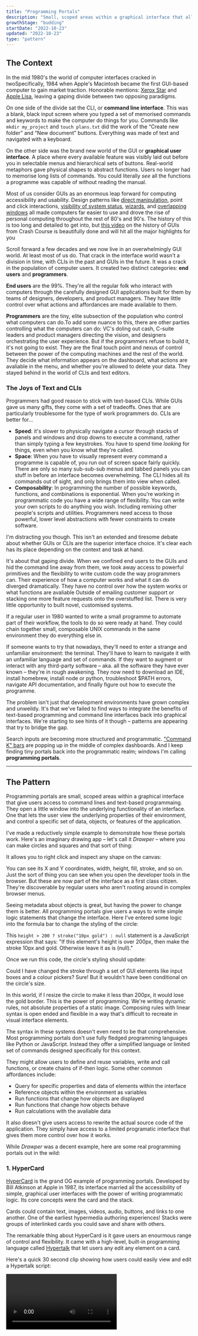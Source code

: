 ```yaml
---
title: "Programming Portals"
description: "Small, scoped areas within a graphical interface that allow users to read and write simple programmes"
growthStage: "budding"
startDate: "2022-10-23"
updated: "2022-10-23"
type: "pattern"
---
```


<h2 className="micro">The Context</h2>

In the mid 1980's the world of computer interfaces cracked in two<Footnote idName={1}>Specifically, 1984 when Apple's Macintosh became the first GUI-based computer to gain market traction. Honorable mentions: [Xerox Star](https://en.wikipedia.org/wiki/Xerox_Star) and [Apple Lisa](https://en.wikipedia.org/wiki/Apple_Lisa)</Footnote>, leaving a gaping divide between two opposing paradigms.

<TwoColumn maxWidth="1200px" gridGap="3rem">

<ImageFrame width="700px" height="423px" src="/images/posts/programming-portals/msdos_igqxdj.jpg" showalt alt="MS-DOS CLI interface" sourceTitle="Betawiki" sourceUrl="https://betawiki.net/wiki/MS-DOS_1.25" />

On one side of the divide sat the CLI, or **command line interface**. This was a blank, black input screen where you typed a set of memorised commands and keywords to make the computer do things for you. Commands like `mkdir my_project` and `touch plans.txt` did the work of the “Create new folder” and “New document” buttons. Everything was made of text and navigated with a keyboard.

</TwoColumn>

<TwoColumn maxWidth="1200px" gridGap="3rem">

<ImageFrame width="700px" height="423px" src="/images/posts/programming-portals/mac_gn7syi.gif" alt="Apple Macintosh GUI" sourceUrl="http://toastytech.com/guis/macos1.html" showalt sourceTitle="Toasty Tech" />

On the other side was the brand new world of the GUI or **graphical user interface**. A place where every available feature was visibly laid out before you in selectable menus and hierarchical sets of buttons. Real-world metaphors gave physical shapes to abstract functions. Users no longer had to memorise long lists of commands. You could literally _see_ all the functions a programme was capable of without reading the manual. 

</TwoColumn>

Most of us consider GUIs as an enormous leap forward for computing accessibility and usability. Design patterns like [direct manipulation](https://www.nngroup.com/articles/direct-manipulation/), point and click interactions, [visibility of system status](https://www.nngroup.com/articles/visibility-system-status/#:~:text=Definition%3A%20The%20visibility%20of%20system,appropriate%20feedback%20within%20reasonable%20time.), [wizards](https://www.nngroup.com/articles/wizards/), and [overlapping windows](https://en.wikipedia.org/wiki/Stacking_window_manager) all made computers far easier to use and drove the rise of personal computing throughout the rest of 80's and 90's. <Footnote idName={2}>The history of this is too long and detailed to get into, but [this video](https://www.youtube.com/watch?v=XIGSJshYb90) on the history of GUIs from Crash Course is beautifully done and will hit all the major highlights for you</Footnote>

<BasicImage margin="0.5rem auto 3rem" width="800px" height="500px" src="/images/posts/programming-portals/windowsxp.webp" alt="Windows 95: the peak of 1990's GUI glory" sourceUrl="https://computer.fandom.com/wiki/Windows_XP" showalt sourceTitle="Computer Wiki" />

Scroll forward a few decades and we now live in an overwhelmingly GUI world. At least most of us do. That crack in the interface world wasn't a division in time, with CLIs in the past and GUIs in the future. It was a crack in the population of computer users. It created two distinct categories: **end users** and **programmers**.

**End users** are the 99%. They're all the regular folk who interact with computers through the carefully designed GUI applications built for them by teams of designers, developers, and product managers. They have little control over what actions and affordances are made available to them.

**Programmers** are the tiny, elite subsection of the population who control what computers can do.<Footnote idName={3}>To add some nuance to this, there are other parties controlling what the computers can do: VC's doling out cash, C-suite leaders and product managers directing the vision, and designers orchestrating the user experience. But if the programmers refuse to build it, it's not going to exist. They are the final touch point and nexus of control between the power of the computing machines and the rest of the world.</Footnote> They decide what information appears on the dashboard, what actions are avaliable in the menu, and whether you're allowed to delete your data. They stayed behind in the world of CLIs and text editors.

### The Joys of Text and CLIs

Programmers had good reason to stick with text-based CLIs. While GUIs gave us many gifts, they come with a set of tradeoffs. Ones that are particularly troublesome for the type of work programmers do. CLIs are better for...

- **Speed**: it's slower to physically navigate a cursor through stacks of panels and windows and drop downs to execute a command, rather than simply typing a few keystrokes. You have to spend time _looking_ for things, even when you know what they're called.
- **Space**: When you have to visually represent every command a programme is capable of, you run out of screen space fairly quickly. There are only so many sub-sub-sub menus and tabbed panels you can stuff in before an interface becomes overwhelming. The CLI hides all its commands out of sight, and only brings them into view when called.
- **Composability**: In programming the number of possible keywords, functions, and combinations is exponential. When you're working in programmatic code you have a wide range of flexibility. You can write your own scripts to do anything you wish. Including remixing other people's scripts and utilities. Programmers need access to those powerful, lower level abstractions with fewer constraints to create software.

I'm distracting you though. This isn't an extended and tiresome debate about whether GUIs or CLIs are the superior interface choice. It's clear each has its place depending on the context and task at hand.

It's about that gaping divide. When we confined end users to the GUIs and hid the command line away from them, we took away access to powerful primitives and the flexibility to write custom code the way programmers can. Their experience of how a computer works and what it can do diverged dramatically. They have no control over how the system works or what functions are avaliable <Footnote idName={4}>Outside of emailing customer support or stacking one more feature requests onto the overstuffed list</Footnote>. There is very little opportunity to built novel, customised systems.

If a regular user in 1980 wanted to write a small programme to automate part of their workflow, the tools to do so were ready at hand. They could chain together small, composable UNIX commands in the same environment they do everything else in.

If someone wants to try that nowadays, they'll need to enter a strange and unfamiliar environment: the terminal. They'll have to learn to navigate it with an unfamiliar language and set of commands. If they want to augment or interact with any third-party software – aka. all the software they have ever known – they're in rough awakening. They now need to download an IDE, install homebrew, install node or python, troubleshoot $PATH errors, navigate API documentation, and finally figure out how to execute the programme.

<ImageFrame width="1200px" src="/images/posts/programming-portals/vscode1.png" alt="A very unfamiliar interface for most computer users" showalt  />

The problem isn't just that development environments have grown complex and unweildy. It's that we've failed to find ways to integrate the benefits of text-based programming and command line interfaces back into graphical interfaces. We're starting to see hints of it though – patterns are appearing that try to bridge the gap.

Search inputs are becoming more structured and programmatic. ["Command K" bars](https://dribbble.com/tags/command_k) are popping up in the middle of complex dashboards. And I keep finding tiny portals back into the programmatic realm; windows I'm calling **programming portals**.


---

<h2 className="micro">The Pattern</h2>

Programming portals are small, scoped areas within a graphical interface that give users access to command lines and text-based programmaing. They open a little window into the underlying functionality of an interface. One that lets the user view the underlying properties of their environment, and control a specific set of data, objects, or features of the application.

I've made a reductively simple example to demonstrate how these portals work. Here's an imaginary drawing app – let's call it _Drawper_ – where you can make circles and squares and that sort of thing:

<BasicImage margin="0 auto 0.5rem" src="images/posts/programming-portals/demo-portal-1.jpg" width="900px" />

It allows you to right click and inspect any shape on the canvas:

<BasicImage margin="0 auto 0.5rem" src="images/posts/programming-portals/demo-portal-2.jpg" width="900px" />

 You can see its X and Y coordinates, width, height, fill, stroke, and so on. Just the sort of thing you can see when you open the developer tools in the browser. But these are now part of the interface as a first class citizen. They're discoverable by regular users who aren't rooting around in complex browser menus.

 Seeing metadata about objects is great, but having the power to change them is better. All programming portals give users a ways to write simple logic statements that change the interface. Here I've entered some logic into the formula bar to change the styling of the circle:

<BasicImage margin="0 auto 0.5rem" src="images/posts/programming-portals/demo-portal-4.jpg" width="900px" />

This `height > 200 ? stroke("10px gold") : null` statement is a JavaScript expression that says: "If this element's height is over 200px, then make the stroke 10px and gold. Otherwise leave it as is (null)."

Once we run this code, the circle's styling should update:

<BasicImage margin="0 auto 0.5rem" src="images/posts/programming-portals/demo-portal-6.jpg" width="900px" />

Could I have changed the stroke through a set of GUI elements like input boxes and a colour pickers? Sure! But it wouldn't have been conditional on the circle's size.

In this world, if I resize the circle to make it less than 200px, it would lose the gold border. This is the power of programming. We're writing dynamic rules, not absolute properties of a static image. Composing rules with linear syntax is open ended and flexible in a way that's difficult to recreate in visual interface elements.

The syntax in these systems doesn't even need to be that comprehensive. Most programming portals don't use fully fledged programming languages like Python or JavaScript. Instead they offer a simplified language or limited set of commands designed specifically for this context.

They might allow users to define and reuse variables, write and call functions, or create chains of if-then logic. Some other common affordances include:

- Query for specific properties and data of elements within the interface
- Reference objects within the environment as variables
- Run functions that change how objects are displayed
- Run functions that change how objects behave
- Run calculations with the avaliable data

It also doesn't give users access to rewrite the actual source code of the application. They simply have access to a limited programatic interface that gives them more control over how it works.

While _Drawper_ was a decent example, here are some real programming portals out in the wild:


### 1. HyperCard

[HyperCard](https://en.wikipedia.org/wiki/HyperCard) is the grand OG example of programming portals. Developed by Bill Atkinson at Apple in 1987, its interface married all the accessibility of simple, graphical user interfaces with the power of writing programmatic logic. Its core concepts were the card and the stack.

Cards could contain text, images, videos, audio, buttons, and links to one another. One of the earliest hypermedia authoring experiences! Stacks were groups of interlinked cards you could save and share with others.

<BasicImage margin="1rem auto 2rem" width="900px" src="/images/posts/programming-portals/hypercard-illo.png" alt="A stack of hypercards with links between them"  />

The remarkable thing about HyperCard is it gave users an enourmous range of control and flexibility. It came with a high-level, built-in programming language called [Hypertalk](https://en.wikipedia.org/wiki/HyperTalk) that let users any edit any element on a card.

Here's a quick 30 second clip showing how users could easily view and edit a Hypertalk script:

<Video src="https://www.youtube.com/embed/FquNpWdf9vg?start=574" />

<Spacer size="small" />

The Hypertalk language tried to closely mimic natural written English. It's command were simple; `find`, `calculate`, and `go to`. These could be built up into sentences like `go to next card` or `put 2*6 into theValue` or `set the location of card button x to pos`. It's not too different to today's [AppleScript](https://en.wikipedia.org/wiki/AppleScript) which allows MacOS users to automate small processes.

<ImageFrame width="900px" src="/images/posts/programming-portals/hc1_iykxf7.jpg" alt="The scripting interface in HyperCard" sourceUrl="https://wiki.xxiivv.com/site/hypertalk.html" sourceTitle="Devine Lu Linvega" showalt  />

HyperCard was a hit in its day. Users talked about how empowering it was to create beautiful things quickly and easily, without needing to know how to programme. The ["instant, immediate](https://youtu.be/v9o5Ld8hpug?t=173) [feedback makes it fun."](https://youtu.be/v9o5Ld8hpug?t=173)


### 2. Fermat

[Fermat](https://fermat.ws/) is a new [spatial interface](https://johnpalmer.site/#/spatialinterfaces) for brainstorming with generative AI systems. Similar to some of the apps I pointed out [[Spatial Web Browsing]], it gives people an infinite canvas to lay out their ideas and then riff on them.

The [team behind it](https://batou.xyz/) was heavily influenced by HyperCard and implemented many of the same design patterns. Each element on a Fermat canvas is a progrogrammable object. By right-clicking on it, you can inspect it to see its properties and edit them inline.

<ImageFrame width="1100px" src="/images/posts/programming-portals/fermat1.png" alt="Inspecting a text object in Fermat" showalt  />

We can also pop open an editing panel to write programmatic logic in [Arbor](https://docs.fermat.ws/creating-your-own-tools/creating-your-first-tool) – Fermat's simple language for controlling elements. Here's me writing a small script on a button that changes the value of a connected text block.

<ImageFrame width="900px" src="/images/posts/programming-portals/fermat-script.gif" alt="Editing the behaviour of a button in Fermat to change the value of a text box" showalt  />

This gives the user access to a live programming environment that's not drastically different from what they're already used to. Right-click menus, pop up windows, and icon buttons all make this feel like a balance of GUI-ness and text-based-CLI-ness.

### 3. Notion, before it was Notion

This example is slightly tragic. People really love the current [Notion](https://www.notion.so/). But the original vision of Notion – what I'll call _pre-Notion_ – was far more ambitious and powerful than the Notion of today. I'm sure there are plenty of good reasons for this. Building software is complex and cutting scope is the only way to get anything real shipped. Perhaps pre-Notion was killed by investors or bureaucracy or usability issues or [Moloch](https://slatestarcodex.com/2014/07/30/meditations-on-moloch/).

Anyway, _pre-Notion_ had lots of interesting and powerful programming portals. Here's a video of how you could drop down into CSS on any element to restyle it:

<Video src="https://www.youtube.com/embed/IVl6tUSHcmI?start=86" />

<Spacer size="xs" />

Here's another where they show how you could write JavaScript as well:

<Video src="https://www.youtube.com/embed/q7qnyvZzpY8?start=180" />

<Spacer size="xs" />

I've jumped you to the key bits in these videos, but I'd recommend watching them all the way through. The beauty of this vision is they're letting users work with web-native CSS and JS. They simply expose it in a way that's more user friendly than the built-in tooling browsers give us. It openly _invites_ you to modify the code, and allows you to save your changes to "blocks" so they can be shared with other users and persist between sessions.

This kind of accessible end-user programming on the web feels like something we've been dancing around for a decade. I _really_ want to someone build pre-Notion. And it's unlikely to be Notion.

### 4. Inkbase

Inkbase is a prototype rather than an up-and-running platform, but follows the same pattern as the other examples here. A few members of the [Ink & Switch](https://www.inkandswitch.com/) research lab have been playing with the idea of “programmable ink” – a dynamic, live programming tool based around drawing – and [demoing](https://www.youtube.com/watch?v=z3axx5rZMWI) it [at conferences](https://www.youtube.com/watch?v=ifYuvgXZ108).

<ImageFrame width="900px" src="/images/posts/programming-portals/inkbase.jpg" alt="The Inkbase prototype" sourceUrl="https://www.youtube.com/watch?v=ifYuvgXZ108" sourceTitle="Ink & Switch" showalt  />

Inkbase is more flexible than the previous examples. You can draw anything freehand onto a canvas using the ipad, then pop open the programming portal to manipulate its behaviour.

Their portal is one of the more elaborate ones I've seen. They made it easy to see properties update in real time, which means you can observe reactive data flows. They also have extra affordances to make it usable on a touch screen like large toggle buttons to control state, and tap-to-insert buttons for their common syntax characters like `( ) [ ] { } each for on`. But they [specifically point out](https://youtu.be/z3axx5rZMWI?t=179) they think the current UI of this inspector pane is "incidental to the project" and a "crutch to get to other ideas." I'm keen to see how it evolves in future iterations.

The combination of loose drawing and scripting seems like an odd pairing until you see what's possible in these demos. Any quickly scrawled doodle can be turned into a set of ad-hoc interface controls. You can draw your own sliders or handles or checkboxes, then connect it to any other data on the canvas.

For example, tracking the Y coordinate around a circle to create graphs for sin and cos:

<BasicImage src="/images/posts/programming-portals/inkbase1.gif" />

Or dynamically changing numerical values with touch and drag slider:

<BasicImage src="/images/posts/programming-portals/inkbase2.gif" />

There's something about the hand-drawn aesthetic and touch interactions which makes this feel very far away from Serious Coding. There's no pretense this tool is for making commerical apps. It's clearly personal and low stakes. Yet is capable of sophisticated programming logic in the same way HyperCard and Fermat are.

I want more of it. These portals act as entry ways into a very different relationship with the computer. One where you learn to think programmatically – in rules and dynamic interactions and conditional statements – rather than just manipulating the static object in front of you. It's closing that crack in the interface world between the restrictive GUI and the open-ended CLI, and ultimately between end-users and programmers.

<References>
  <ReferencesLink
    title="HyperCard"
    href="http://basalgangster.macgui.com/RetroMacComputing/The_Long_View/Entries/2010/10/23_HyperCard.html"
    author="The Long View"
  />
  <ReferencesLink
    title="UI Breakthrough-Command Line Interfaces
"
    href="https://jnd.org/ui_breakthrough-command_line_interfaces/"
    author="Don Norman"
  />
  <ReferencesLink
    title="CLUI: Building a Graphical Command Line"
    href="https://blog.replit.com/clui"
    author="Tyler Angert and Moudy Elkammash"
  />
  <ReferencesLink
    title="Graphical User Interface History"
    href="https://www.youtube.com/watch?v=XIGSJshYb90"
    author="Crash Course"
  />
</References>
